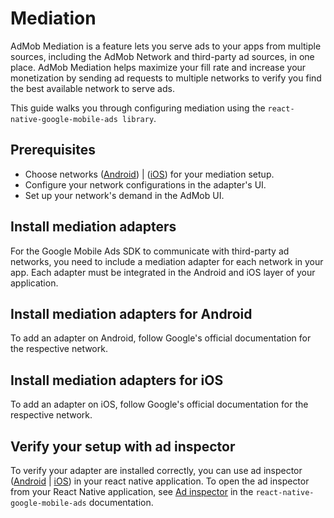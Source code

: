 # Mediation

AdMob Mediation is a feature lets you serve ads to your apps from multiple sources, including the AdMob Network and third-party ad sources, in one place. 
AdMob Mediation helps maximize your fill rate and increase your monetization by sending ad requests to multiple networks to verify you find the best 
available network to serve ads.

This guide walks you through configuring mediation using the `react-native-google-mobile-ads library`.

## Prerequisites 

- Choose networks ([Android](https://developers.google.com/admob/android/choose-networks)) | ([iOS](https://developers.google.com/admob/android/choose-networks)) for your mediation setup.
- Configure your network configurations in the adapter's UI.
- Set up your network's demand in the AdMob UI.

## Install mediation adapters

For the Google Mobile Ads SDK to communicate with third-party ad networks, you need to include a mediation adapter for each network in your app. Each
adapter must be integrated in the Android and iOS layer of your application.

## Install mediation adapters for Android

To add an adapter on Android, follow Google's official documentation for the respective network.

## Install mediation adapters for iOS

To add an adapter on iOS, follow Google's official documentation for the respective network. 

## Verify your setup with ad inspector

To verify your adapter are installed correctly, you can use ad inspector ([Android](https://developers.google.com/admob/android/ad-inspector) | [iOS](https://developers.google.com/admob/ios/ad-inspector))
in your react native application. To open the ad inspector from your React Native application, see [Ad inspector](https://docs.page/invertase/react-native-google-mobile-ads/ad-inspector) in the
`react-native-google-mobile-ads` documentation.
